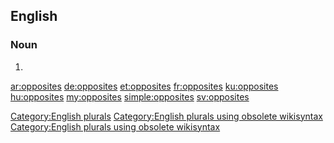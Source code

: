 ==English==

===Noun===
{{head|en}}

# {{plural of|opposite}}

[[Category:English plurals]][[Category:English plurals using obsolete wikisyntax]][[Category:English plurals using obsolete wikisyntax]]

[[ar:opposites]]
[[de:opposites]]
[[et:opposites]]
[[fr:opposites]]
[[ku:opposites]]
[[hu:opposites]]
[[my:opposites]]
[[simple:opposites]]
[[sv:opposites]]